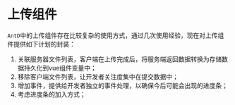 
<Meta title="组件库|Form表单/VUpload上传组件" />

# 上传组件

`AntD`中的上传组件存在比较复杂的使用方式，通过几次使用经验，现在对上传组件提供如下计划的封装：

1. 关联服务器文件列表，客户端在上传完成后，将服务端返回数据转换为存储数据持久化到vue组件变量中；
2. 移除客户端文件列表，让开发者关注度集中在提交数据中；
3. 增加事件，提供给开发者独立的事件处理，以确保今后可能会出现的进度条；
4. 考虑进度条的加入方式；